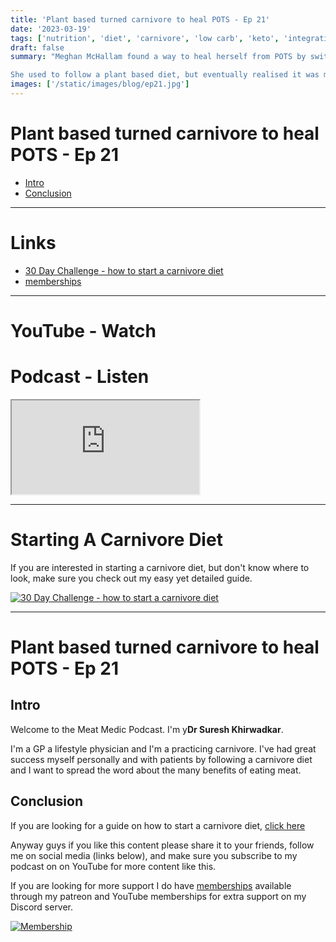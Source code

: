 ```yaml
---
title: 'Plant based turned carnivore to heal POTS - Ep 21'
date: '2023-03-19'
tags: ['nutrition', 'diet', 'carnivore', 'low carb', 'keto', 'integrative', 'functional']
draft: false
summary: "Meghan McHallam found a way to heal herself from POTS by switching from plant based to a carnivore diet. She also found benefit in drinking raw milk. She wants to share her story about how low carb animal based nutrition helped her. 

She used to follow a plant based diet, but eventually realised it was making her sick and decided to make the hard change to move to an animal based diet, and quickly found her condition improved."
images: ['/static/images/blog/ep21.jpg']
---
```


# Plant based turned carnivore to heal POTS - Ep 21

- [Intro](#intro)
- [Conclusion](#conclusion)

---

# Links

- [30 Day Challenge - how to start a carnivore diet](https://bit.ly/3lSmkji)
- [memberships](/community)

---

# YouTube - Watch

<YouTubeEmbed videoId="T6AFQtsjrSw" />

# Podcast - Listen

<iframe
  title="podcast"
  className="mb-2 h-60 w-full rounded-3xl py-2"
  src="https://player.captivate.fm/episode/269d0b54-146a-47ef-9512-e4abef0b394d"
></iframe>

---

# Starting A Carnivore Diet

If you are interested in starting a carnivore diet, but don't know where to look, make sure you check out my easy yet detailed guide.

[![30 Day Challenge - how to start a carnivore diet](/static/images/blog/30daychallenge.webp)](https://bit.ly/3lSmkji)

---

# Plant based turned carnivore to heal POTS - Ep 21

## Intro

Welcome to the Meat Medic Podcast. I'm
y**Dr Suresh Khirwadkar**\.

I'm a GP a lifestyle physician and I'm a
practicing carnivore.
I've had great success myself personally
and with patients by following a
carnivore diet
and I want to spread the word about the
many benefits of eating meat.

## Conclusion

If you are looking for a guide on how to start a carnivore diet, [click here](https://bit.ly/3lSmkji)

Anyway guys if you like this content please share it to your friends, follow me on social media (links below), and
make sure you subscribe to my podcast on on YouTube for more content like this.

If you are looking for more support I do
have [memberships](/community) available through my
patreon and YouTube memberships for
extra support on my Discord server.

[![Membership](/static/images/blog/membership.png)](https://bit.ly/42Qswb9)
